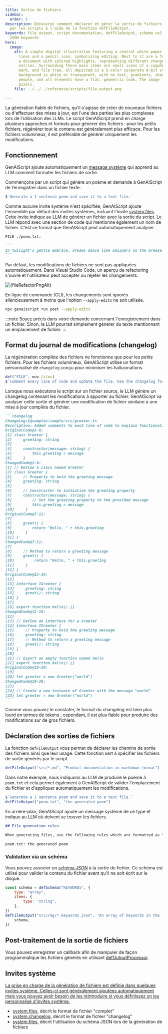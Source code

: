 ```yaml
---
title: Sortie de fichiers
sidebar:
  order: 5
description: Découvrez comment déclarer et gérer la sortie de fichiers générés
  par les scripts à l'aide de la fonction defFileOutput.
keywords: file output, script documentation, defFileOutput, schema validation,
  JSON keywords
hero:
  image:
    alt: A simple digital illustration featuring a central white paper with code
      lines and a pencil icon, symbolizing editing. Next to it are a folder and
      a document with colored highlights, representing different changelog
      entries. Surrounding these main items are small icons of a cogwheel, check
      mark, and file tree, all depicted in a 5-color corporate 8-bit style. The
      background is white or transparent, with no text, gradients, shadows, or
      people, and all elements have a flat, geometric look. The image is 128x128
      pixels.
    file: ../../../reference/scripts/file-output.png

---
```



La génération fiable de fichiers, qu'il s'agisse de créer de nouveaux fichiers ou d'effectuer des mises à jour, est l'une des parties les plus complexes lors de l'utilisation des LLMs. Le script GenAIScript prend en charge plusieurs approches et formats pour générer des fichiers : pour les petits fichiers, régénérer tout le contenu est généralement plus efficace.
Pour les fichiers volumineux, il est préférable de générer uniquement les modifications.

## Fonctionnement

GenAIScript ajoute automatiquement un [message système](../../../reference/reference/scripts/system#systemfiles/) qui apprend au LLM comment formater les fichiers de sortie.

Commençons par un script qui génère un poème et demande à GenAIScript de l’enregistrer dans un fichier texte.

```js title="poet.genai.mjs"
$`Generate a 1 sentence poem and save it to a text file.`
```

Comme aucune invite système n'est spécifiée, GenAIScript ajoute l'ensemble par défaut des invites systèmes, incluant l'invite [system.files](#system). Cette invite indique au LLM de générer un fichier avec la sortie du script.
Le LLM répond avec une section de code qui mentionne également un nom de fichier. C'est ce format que GenAIScript peut automatiquement analyser.

````md wrap
FILE ./poem.txt:

```
In twilight's gentle embrace, dreams dance like whispers on the breeze.
```
````

Par défaut, les modifications de fichiers ne sont pas appliquées automatiquement. Dans Visual Studio Code, un aperçu de refactoring s'ouvre et l'utilisateur peut accepter ou rejeter les changements.

<Image src={fileRefactorPng} alt={fileRefactorPngAlt} loading="lazy" />

En ligne de commande (CLI), les changements sont ignorés silencieusement à moins que l'option `--apply-edits` ne soit utilisée.

```sh
npx genaiscript run poet --apply-edits
```

:::note
Soyez précis dans votre demande concernant l'enregistrement dans un fichier. Sinon, le LLM pourrait simplement générer du texte mentionnant un emplacement de fichier.
:::

## Format du journal de modifications (changelog)

La régénération complète des fichiers ne fonctionne que pour les petits fichiers.
Pour les fichiers volumineux, GenAIScript utilise un format personnalisé de `changelog` conçu pour minimiser les hallucinations.

```js title="commenter.genai.mjs" "changelog"
def("FILE", env.files)
$`Comment every line of code and update the file. Use the changelog format.`
```

Lorsque nous exécutons le script sur un fichier source, le LLM génère un changelog contenant les modifications à apporter au fichier.
GenAIScript va analyser cette sortie et générer une modification de fichier similaire à une mise à jour complète du fichier.

````md wrap
```changelog
ChangeLog:1@samples/sample/src/greeter.ts
Description: Added comments to each line of code to explain functionality.
OriginalCode@1-6:
[1] class Greeter {
[2]     greeting: string
[3]
[4]     constructor(message: string) {
[5]         this.greeting = message
[6]     }
ChangedCode@1-6:
[1] // Define a class named Greeter
[2] class Greeter {
[3]     // Property to hold the greeting message
[4]     greeting: string
[5]
[6]     // Constructor to initialize the greeting property
[7]     constructor(message: string) {
[8]         // Set the greeting property to the provided message
[9]         this.greeting = message
[10]     }
OriginalCode@7-11:
[7]
[8]     greet() {
[9]         return "Hello, " + this.greeting
[10]     }
[11] }
ChangedCode@7-11:
[7]
[8]     // Method to return a greeting message
[9]     greet() {
[10]         return "Hello, " + this.greeting
[11]     }
[12] }
OriginalCode@12-18:
[12]
[13] interface IGreeter {
[14]     greeting: string
[15]     greet(): string
[16] }
[17]
[18] export function hello() {}
ChangedCode@12-18:
[12]
[13] // Define an interface for a Greeter
[14] interface IGreeter {
[15]     // Property to hold the greeting message
[16]     greeting: string
[17]     // Method to return a greeting message
[18]     greet(): string
[19] }
[20]
[21] // Export an empty function named hello
[22] export function hello() {}
OriginalCode@19-20:
[19]
[20] let greeter = new Greeter("world")
ChangedCode@19-20:
[23]
[24] // Create a new instance of Greeter with the message "world"
[25] let greeter = new Greeter("world")
```
````

Comme vous pouvez le constater, le format du changelog est bien plus lourd en termes de tokens ; cependant, il est plus fiable pour produire des modifications sur de gros fichiers.

## Déclaration des sorties de fichiers

La fonction `defFileOutput` vous permet de déclarer les chemins de sortie des fichiers ainsi que leur usage. Cette fonction sert à spécifier les fichiers de sortie générés par le script.

```js wrap
defFileOutput("src/*.md", "Product documentation in markdown format")
```

Dans notre exemple, nous indiquons au LLM de produire le poème à `poem.txt` et cela permet également à GenAIScript de valider l'emplacement du fichier et d'appliquer automatiquement les modifications.

```js
$`Generate a 1 sentence poem and save it to a text file.`
defFileOutput("poem.txt", "the generated poem")
```

En arrière-plan, GenAIScript ajoute un message système de ce type et indique au LLM où doivent se trouver les fichiers.

```md wrap
## File generation rules

When generating files, use the following rules which are formatted as "file glob: description":

poem.txt: the generated poem
```

### Validation via un schéma

Vous pouvez associer un [schéma JSON](../../../reference/reference/scripts/schemas/) à la sortie de fichier. Ce schéma est utilisé pour valider le contenu du fichier avant qu'il ne soit écrit sur le disque.

```js "schema"
const schema = defSchema("KEYWORDS", {
    type: "array",
    items: {
        type: "string",
    },
})
defFileOutput("src/rag/*.keywords.json", "An array of keywords in the file", {
    schema,
})
```

## Post-traitement de la sortie de fichiers

Vous pouvez enregistrer un callback afin de manipuler de façon programmatique les fichiers générés en utilisant [defOutputProcessor](../../../reference/reference/scripts/custom-output/).

## Invites système <a href="" id="system" />

La prise en charge de la génération de fichiers est définie dans quelques invites système. Celles-ci sont généralement ajoutées automatiquement mais vous pouvez avoir besoin de les réintroduire si vous définissez un jeu personnalisé d’invites système.

* [system.files](../../../reference/reference/scripts/system#systemfiles/), décrit le format de fichier "complet"
* [system.changelog](../../../reference/reference/scripts/system#systemchangelog/), décrit le format de fichier "changelog"
* [system.files](../../../reference/reference/scripts/system#systemfiles_schema/), décrit l'utilisation du schéma JSON lors de la génération de fichiers
